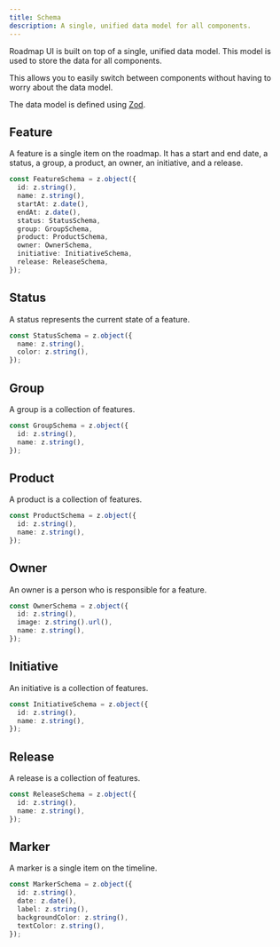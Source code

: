 ```yaml
---
title: Schema
description: A single, unified data model for all components.
---
```


Roadmap UI is built on top of a single, unified data model. This model is used to store the data for all components.

This allows you to easily switch between components without having to worry about the data model.

The data model is defined using [Zod](https://zod.dev/).

## Feature

A feature is a single item on the roadmap. It has a start and end date, a status, a group, a product, an owner, an initiative, and a release.

```ts
const FeatureSchema = z.object({
  id: z.string(),
  name: z.string(),
  startAt: z.date(),
  endAt: z.date(),
  status: StatusSchema,
  group: GroupSchema,
  product: ProductSchema,
  owner: OwnerSchema,
  initiative: InitiativeSchema,
  release: ReleaseSchema,
});
```

## Status

A status represents the current state of a feature.

```ts
const StatusSchema = z.object({
  name: z.string(),
  color: z.string(),
});
```

## Group

A group is a collection of features.

```ts
const GroupSchema = z.object({
  id: z.string(),
  name: z.string(),
});
```

## Product

A product is a collection of features.

```ts
const ProductSchema = z.object({
  id: z.string(),
  name: z.string(),
});
```

## Owner

An owner is a person who is responsible for a feature.

```ts
const OwnerSchema = z.object({
  id: z.string(),
  image: z.string().url(),
  name: z.string(),
});
```

## Initiative

An initiative is a collection of features.

```ts
const InitiativeSchema = z.object({
  id: z.string(),
  name: z.string(),
});
```

## Release

A release is a collection of features.

```ts
const ReleaseSchema = z.object({
  id: z.string(),
  name: z.string(),
});
```

## Marker

A marker is a single item on the timeline.

```ts
const MarkerSchema = z.object({
  id: z.string(),
  date: z.date(),
  label: z.string(),
  backgroundColor: z.string(),
  textColor: z.string(),
});
```